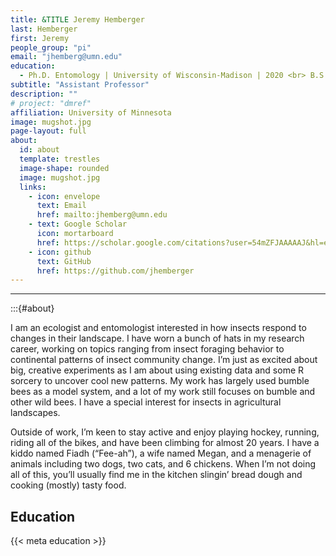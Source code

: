 ```yaml
---
title: &TITLE Jeremy Hemberger
last: Hemberger
first: Jeremy
people_group: "pi"
email: "jhemberg@umn.edu"
education:
  - Ph.D. Entomology | University of Wisconsin-Madison | 2020 <br> B.S. Biology w/evolution emphasis | University of Wisconsin-Madison | 2012
subtitle: "Assistant Professor"
description: ""
# project: "dmref"
affiliation: University of Minnesota
image: mugshot.jpg
page-layout: full
about: 
  id: about
  template: trestles
  image-shape: rounded
  image: mugshot.jpg
  links:
    - icon: envelope
      text: Email
      href: mailto:jhemberg@umn.edu
    - text: Google Scholar
      icon: mortarboard 
      href: https://scholar.google.com/citations?user=54mZFJAAAAAJ&hl=en
    - icon: github
      text: GitHub 
      href: https://github.com/jhemberger
---
```


<hr>

:::{#about}

I am an ecologist and entomologist interested in how insects respond to changes in their landscape. I have worn a bunch of hats in my research career, working on topics ranging from insect foraging behavior to continental patterns of insect community change. I'm just as excited about big, creative experiments as I am about using existing data and some R sorcery to uncover cool new patterns. My work has largely used bumble bees as a model system, and a lot of my work still focuses on bumble and other wild bees. I have a special interest for insects in agricultural landscapes.

Outside of work, I'm keen to stay active and enjoy playing hockey, running, riding all of the bikes, and have been climbing for almost 20 years. I have a kiddo named Fiadh ("Fee-ah"), a wife named Megan, and a menagerie of animals including two dogs, two cats, and 6 chickens. When I'm not doing all of this, you'll usually find me in the kitchen slingin' bread dough and cooking (mostly) tasty food.

## Education
{{< meta education >}}